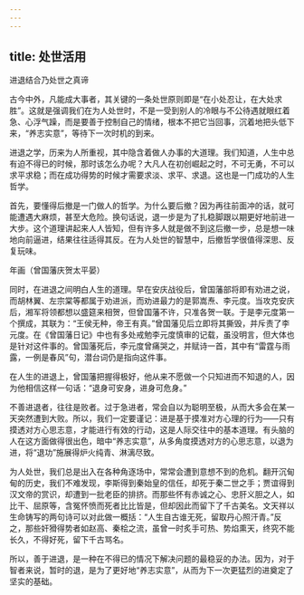 ```yaml
---
---
---
```

title: 处世活用
---




进退结合乃处世之真谛

古今中外，凡能成大事者，其关键的一条处世原则即是“在小处忍让，在大处求胜”。这就是强调我们在为人处世时，不是一受到别人的冷眼与不公待遇就眼红着急、心浮气躁，而是要善于控制自己的情绪，根本不把它当回事，沉着地把头低下来，“养志实意”，等待下一次时机的到来。

进退之学，历来为人所重视，其中隐含着做人办事的大道理。我们知道，人生中总有迫不得已的时候，那时该怎么办呢？大凡人在初创崛起之时，不可无勇，不可以求平求稳；而在成功得势的时候才需要求淡、求平、求退。这也是一门成功的人生哲学。

首先，要懂得后撤是一门做人的哲学。为什么要后撤？因为再往前面冲的话，就可能遭遇大麻烦，甚至大危险。换句话说，退一步是为了扎稳脚跟以期更好地前进一大步。这个道理讲起来人人皆知，但有许多人就是做不到这后撤一步，总是想一味地向前逼进，结果往往适得其反。在为人处世的智慧中，后撤哲学很值得深思、反复玩味。



年画（曾国藩庆贺太平晏）

同时，在进退之间明白人生的道理。早在安庆战役后，曾国藩部将即有劝进之说，而胡林翼、左宗棠等都属于劝进派，而劝进最力的是郭嵩焘、李元度。当攻克安庆后，湘军将领都想以盛筵来相贺，但曾国藩不许，只准各贺一联。于是李元度第一个撰成，其联为：“王侯无种，帝王有真。”曾国藩见后立即将其撕毁，并斥责了李元度。在《曾国藩日记》中也有多处戒勉李元度慎审的记载，虽没明言，但大体也是针对这件事的。曾国藩死后，李元度曾痛哭之，并赋诗一首，其中有“雷霆与雨露，一例是春风”句，潜台词仍是指向这件事。

在人生的进退上，曾国藩把握得极好，他从来不愿做一个只知进而不知退的人，因为他相信这样一句话：“退身可安身，进身可危身。”

不善进退者，往往是败者。过于急进者，常会自以为聪明至极，从而大多会在某一天突然遭到大败。所以，我们一定要谨记：进是基于摸准对方心理的行为——只有摸透对方心思志意，才能进行有效的行动，这是人际交往中的基本道理。有头脑的人在这方面做得很出色，暗中“养志实意”，从多角度摸透对方的心思志意，以退为进，将“退功”施展得炉火纯青、淋漓尽致。

为人处世，我们总是出入在各种角逐场中，常常会遭到意想不到的危机。翻开沉甸甸的历史，我们不难发现，李斯得到秦始皇的信任，却死于秦二世之手；贾谊得到汉文帝的赏识，却遭到一批老臣的排挤。而那些怀有赤诚之心、忠肝义胆之人，如比干、屈原等，含冤怀愤而死者比比皆是，但却因此而留下了千古美名。文天祥以生命铸写的两句诗可以对此做一概括：“人生自古谁无死，留取丹心照汗青。”反之，那些奸猾得势者如赵高、秦桧之流，虽曾一时炙手可热、势焰熏天，终究不能长久，不得好死，留下千古骂名。

所以，善于进退，是一种在不得已的情况下解决问题的最稳妥的办法。因为，对于智者来说，暂时的退，是为了更好地“养志实意”，从而为下一次更猛烈的进奠定了坚实的基础。